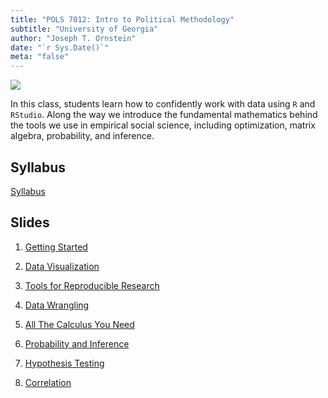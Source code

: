 ```yaml
---
title: "POLS 7012: Intro to Political Methodology"
subtitle: "University of Georgia"
author: "Joseph T. Ornstein"
date: "`r Sys.Date()`"
meta: "false"
---
```


[![](syllabus/img/certainty.png)](https://xkcd.com/263/)

In this class, students learn how to confidently work with data using `R` and `RStudio`. Along the way we introduce the fundamental mathematics behind the tools we use in empirical social science, including optimization, matrix algebra, probability, and inference. 

## Syllabus

[Syllabus](syllabus/POLS-7012-syllabus.pdf)

## Slides

1. [Getting Started](slides/01-Getting-Started/01-Getting-Started.html)

2. [Data Visualization](slides/02-Data-Visualization/02-Data-Visualization.html)

3. [Tools for Reproducible Research](slides/03-Tools-for-Reproducible-Research/03-Tools-for-Reproducible-Research.html)

4. [Data Wrangling](https://github.com/joeornstein/POLS7012-Data-Wrangling)

5. [All The Calculus You Need](slides/06-Calculus/06-Calculus.html)

6. [Probability and Inference](slides/07-Probability/07-Probability.html)

7. [Hypothesis Testing](slides/07-Probability/08-Hypothesis-Testing.html)

8. [Correlation](slides/09-Correlation/09-Correlation.html)